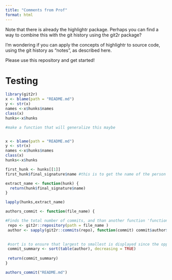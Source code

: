 ```yaml
---
title: "Comments from Prof"
format: html
---
```


Note that there is already the highlightr package. Perhaps you can find a way to combine this with the git history using the git2r package?

I'm wondering if you can apply the concepts of highlightr to source code, using the git history as "notes", as described here.

Please use this repository and get started!

# Testing
```r
library(git2r)
x <- blame(path = "README.md")
y <- str(x)
names <-x$hunks$names
class(x)
hunks<-x$hunks 

#make a function that will generalize this maybe


x <- blame(path = "README.md")
y <- str(x)
names <-x$hunks$names
class(x)
hunks<-x$hunks 
```

```r
first_hunk <- hunks[[1]]
first_hunk$final_signature$name #this is to get the name of the person

extract_name <- function(hunk) {
  return(hunk$final_signature$name)
}

lapply(hunks,extract_name)
```

```r

authors_commit <- function(file_name) {

#Finds the total number of commits, and than another function 'function(commit)' is applied where the author/name is extracted from the commit made by individual people.
 repo <- git2r::repository(path = file_name ) 
 author <- sapply(git2r::commits(repo), function(commit) commit$author$name)
 

 #sort is to ensure that largest to smallest is displayed since the opposite is the default/ table adds them up
 commit_summary <- sort(table(author), decreasing = TRUE)
 
 return(commit_summary)
}

authors_commit("README.md")

```

